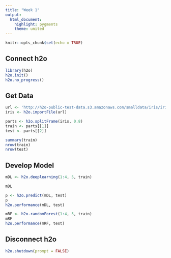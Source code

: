 ```yaml
---
title: "Week 1"
output: 
  html_document: 
    highlight: pygments
    theme: united
---
```


```r
knitr::opts_chunk$set(echo = TRUE)
```

## Connect h2o

```r
library(h2o)
h2o.init()
h2o.no_progress()
```

## Get Data

```r
url <- 'http://h2o-public-test-data.s3.amazonaws.com/smalldata/iris/iris_wheader.csv'
iris <- h2o.importFile(url)

parts <- h2o.splitFrame(iris, 0.8)
train <- parts[[1]]
test <- parts[[2]]

summary(train)
nrow(train)
nrow(test)
```

## Develop Model

```r
mDL <- h2o.deeplearning(1:4, 5, train)

mDL

p <- h2o.predict(mDL, test)
p
h2o.performance(mDL, test)

mRF <- h2o.randomForest(1:4, 5, train)
mRF
h2o.performance(mRF, test)
```

## Disconnect h2o

```r
h2o.shutdown(prompt = FALSE)
```